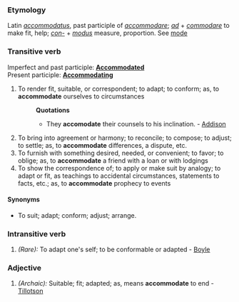 ===Etymology===
Latin ''[[accommodatus]]'', past participle of ''[[accommodare]]''; ''[[ad]]'' + ''[[commodare]]'' to make fit, help; ''[[con-]]'' + ''[[modus]]'' measure, proportion. See [[mode]]
===Transitive verb===
Imperfect and past participle: '''[[Accommodated]]'''<br>
Present participle: '''[[Accommodating]]'''
#To render fit, suitable, or correspondent; to adapt; to conform; as, to '''accommodate''' ourselves to circumstances
#:'''Quotations'''
#:*They '''accomodate''' their counsels to his inclination. - [[Addison]]
#To bring into agreement or harmony; to reconcile; to compose; to adjust; to settle; as, to '''accommodate''' differences, a dispute, etc.
#To furnish with something desired, needed, or convenient; to favor; to oblige; as, to '''accommodate''' a friend with a loan or with lodgings
#To show the correspondence of; to apply or make suit by analogy; to adapt or fit, as teachings to accidental circumstances, statements to facts, etc.; as, to '''accommodate''' prophecy to events
====Synonyms====
*To suit; adapt; conform; adjust; arrange.</syn>
===Intransitive verb===
#''(Rare):'' To adapt one's self; to be conformable or adapted - [[Boyle]]

===Adjective===
#''(Archaic):'' Suitable; fit; adapted; as, means '''accommodate''' to end - [[Tillotson]]